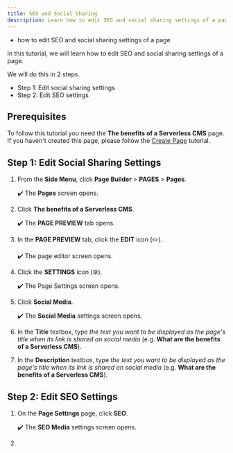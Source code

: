 ```yaml
---
title: SEO and Social Sharing
description: Learn how to edit SEO and social sharing settings of a page.
---
```



<Alert type="success" title="WHAT YOU'LL LEARN">

- how to edit SEO and social sharing settings of a page

</Alert>

In this tutorial, we will learn how to edit SEO and social sharing settings of a page.

We will do this in 2 steps.
- Step 1: Edit social sharing settings
- Step 2: Edit SEO settings


## Prerequisites
To follow this tutorial you need the **The benefits of a Serverless CMS** page. If you haven't created this page, please follow the [Create Page](../essentials/create-page) tutorial.


## Step 1: Edit Social Sharing Settings

1. From the **Side Menu**, click **Page Builder** > **PAGES** > **Pages**.

    ✔️ The **Pages** screen opens.

2. Click **The benefits of a Serverless CMS**.

    ✔️ The **PAGE PREVIEW** tab opens.

3. In the **PAGE PREVIEW** tab, click the **EDIT** icon (✏️).

    ✔️ The page editor screen opens.

4. Click the **SETTINGS** icon (⚙️).

    ✔️ The Page Settings screen opens.

5. Click **Social Media**.

    ✔️ The **Social Media** settings screen opens.

6. In the **Title** textbox, type *the text you want to be displayed as the page's title when its link is shared on social media* (e.g. **What are the benefits of a Serverless CMS**).

7. In the **Description** textbox, type *the text you want to be displayed as the page's title when its link is shared on social media* (e.g. **What are the benefits of a Serverless CMS**).


## Step 2: Edit SEO Settings

1. On the **Page Settings** page, click **SEO**.

    ✔️ The **SEO Media** settings screen opens.

2. 